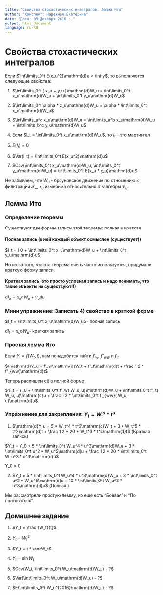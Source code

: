 ```yaml
---
title: "Свойства стохастических интегралов. Лемма Ито"
author: "Конспект: Нарежная Екатерина"
date: "Дата: 09 Декабря 2016 г."
output: html_document
language: ru-RU
---
```


# Свойства стохастических интегралов {#Stoch_Integral}
Если  $\int\limits_0^t E(x_u^2)\mathrm{d}u < \infty$, то выполняются следующие свойства:

 1) $\int\limits_0^t ( x_u + y_u )\mathrm{d}W_u = 
\int\limits_0^t x_u\mathrm{d}W_u + \int\limits_0^t y_u\mathrm{d}W_u$ 
 
 2) $\int\limits_0^t \alpha * x_u\mathrm{d}W_u = 
 \alpha * \int\limits_0^t x_u\mathrm{d}W_u$ 
 
 3) $\int\limits_a^c x_u\mathrm{d}W_u = 
\int\limits_a^b x_u\mathrm{d}W_u + \int\limits_b^c y_u\mathrm{d}W_u$ 

 4) Если $I_t = \int\limits_0^t x_u\mathrm{d}W_u$, то $I_t$ - это мартингал

 5) $E(I_t) = 0$  
 6) $Var(I_t) = \int\limits_0^t E(x_u^2)\mathrm{d}u$
 7) $Cov(\int\limits_0^t x_u\mathrm{d}W_u, \int\limits_0^t y_u\mathrm{d}W_u) = \int\limits_0^t E(x_u * y_u)\mathrm{d}u$
 
 Не забываем, что $W_u$ - броуновское движение по отношению к фильтрации $\mathcal{F_u}$, $x_u$ измерима относительно $\sigma$ -алгебры $\mathcal{F}_u$.


## Лемма Ито

### Определение теоремы
Существуют две формы записи этой теоремы: полная и краткая 

#### Полная запись (в ней каждый объект осмыслен (существует))
$I_t = I_0 + \int\limits_0^t x_u\mathrm{d}W_u + \int\limits_0^t y_u\mathrm{d}u$

 Но из-за того, что эта теорема очень часто используется, придумали краткую форму записи.
 
#### Краткая запись (это просто условная запись и надо понимать, что такие объекты не существуют!!)
$\mathrm{d}I_u = x_u\mathrm{d}W_u + y_u\mathrm{d}u$

### Мини упражнение: Записать 4) свойство в краткой форме
$I_t = \int\limits_0^t x_u\mathrm{d}W_u$- полная запись

$\mathrm{d}I_t = x_u\mathrm{d}W_u$- краткая запись

### Простая лемма Ито

Если $Y_t = f(W_t, t)$, нам понадобится найти  $f'_w$, $f''_{ww}$ и $f'_t$

$\mathrm{d}Y_u = f'_w\mathrm{d}W_t + f'_t\mathrm{d}t + \frac 1 2 * f'_{ww}\mathrm{d}t$

Теперь распишем её в полной форме

$Y_t = Y_0 + \int\limits_0^t f'_w( W_u, u)\mathrm{d}W_u + \int\limits_0^t f'_t( W_u, u)\mathrm{d}u + \frac 1 2 * \int\limits_0^t f'_{ww}( W_u, u)\mathrm{d}u$

### Упражнение для закрепления: $Y_t = W_t^5 * t^3$

1) $\mathrm{d}Y_u = 5 * W_t^4 * t^3\mathrm{d}W_t + 3 * W_t^5 * t^2\mathrm{d}t + \frac 1 2 * 20 * W_t^3 * t^3\mathrm{d}t$ (Краткая запись)

 $Y_t = Y_0 + 5 * \int\limits_0^t W_u^4 * u^3\mathrm{d}W_u + 3 * \int\limits_0^t u^2 * W_u^5\mathrm{d}u + \frac 1 2 * 20 * \int\limits_0^t W_u^3 * u^3\mathrm{d}u$
 
 Y_0 = 0

2) $Y_t = 5 * \int\limits_0^t W_u^4 * u^3\mathrm{d}W_u + 3 * \int\limits_0^t u^2 * W_u^5\mathrm{d}u + 10 * \int\limits_0^t W_u^3 * u^3\mathrm{d}u$ (Полная )

Мы рассмотрели простую лемму, но ещё есть "Боевая" и "По понтоваться". 

## Домашнее задание
 
 1) $Y_t = \frac {W_t}{t}$
 
 2) $Y_t = W_t^2$
 
 3) $Y_t = t * \cosW_t$
 
 4) $Y_t = \sin W_t$
 
 5) $Cov(W_t, \int\limits_0^t W_u\mathrm{d}W_u) - ?$
 
 6) $Var(\int\limits_0^t W_u\mathrm{d}W_u) - ?$
 
 7) $E(\int\limits_0^t W_u^{2016}\mathrm{d}W_u) - ?$

